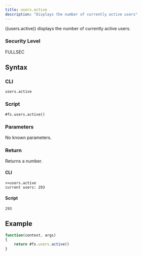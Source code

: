 ```yaml
---
title: users.active
description: "Displays the number of currently active users"
---
```


((users.active)) displays the number of currently active users.

### Security Level

FULLSEC

## Syntax

### CLI

```
users.active
```

### Script

```
#fs.users.active()
```

### Parameters

No known parameters.

### Return

Returns a number.

#### CLI

```
>>users.active
current users: 293

```

#### Script

```
293
```

## Example

```js
function(context, args)
{
	return #fs.users.active()
}
```
